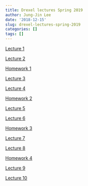 ```yaml
---
title: Drexel lectures Spring 2019
author: Jung-Jin Lee
date: '2018-12-15'
slug: drexel-lectures-spring-2019
categories: []
tags: []
---
```


[Lecture 1](/Drexel_lectures/Drexel_2019_Lecture_1.html)

[Lecture 2](/Drexel_lectures/Drexel_2019_Lecture_2.html)

[Homework 1](/Drexel_lectures/HW1.pdf)

[Lecture 3](/Drexel_lectures/Drexel_2019_Lecture_3.html)

[Lecture 4](/Drexel_lectures/Drexel_2019_Lecture_4.html)

[Homework 2](/Drexel_lectures/HW2.pdf)

[Lecture 5](/Drexel_lectures/Drexel_2019_Lecture_5.html)

[Lecture 6](/Drexel_lectures/Drexel_2019_Lecture_6.html)

[Homework 3](/Drexel_lectures/HW3.pdf)

[Lecture 7](/Drexel_lectures/Drexel_2019_Lecture_7.html)

[Lecture 8](/Drexel_lectures/Drexel_2019_Lecture_8.html)

[Homework 4](/Drexel_lectures/HW4.pdf)

[Lecture 9](/Drexel_lectures/Drexel_2019_Lecture_9.html)

[Lecture 10](/Drexel_lectures/Drexel_2019_Lecture_10.html)

